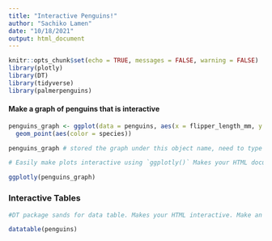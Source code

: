 ```yaml
---
title: "Interactive Penguins!"
author: "Sachiko Lamen"
date: "10/18/2021"
output: html_document
---
```


```r
knitr::opts_chunk$set(echo = TRUE, messages = FALSE, warning = FALSE)
library(plotly)
library(DT)
library(tidyverse)
library(palmerpenguins)
```

#### Make a graph of penguins that is interactive

```r
penguins_graph <- ggplot(data = penguins, aes(x = flipper_length_mm, y = body_mass_g)) + 
  geom_point(aes(color = species))

penguins_graph # stored the graph under this object name, need to type object name to see graph

```

```r
# Easily make plots interactive using `ggplotly()` Makes your HTML document interactive

ggplotly(penguins_graph)
```

### Interactive Tables

```r
#DT package sands for data table. Makes your HTML interactive. Make an interactive table by: 

datatable(penguins)
```

###

